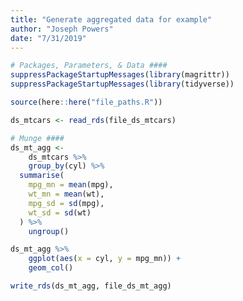 ```yaml
---
title: "Generate aggregated data for example"
author: "Joseph Powers"
date: "7/31/2019"
---
```


```r
# Packages, Parameters, & Data ####
suppressPackageStartupMessages(library(magrittr))
suppressPackageStartupMessages(library(tidyverse))

source(here::here("file_paths.R"))

ds_mtcars <- read_rds(file_ds_mtcars)
```

```r
# Munge ####
ds_mt_agg <- 
	ds_mtcars %>% 
	group_by(cyl) %>% 
  summarise(
    mpg_mn = mean(mpg),
    wt_mn = mean(wt),
    mpg_sd = sd(mpg),
    wt_sd = sd(wt)
  ) %>% 
	ungroup()
```

```r
ds_mt_agg %>%
	ggplot(aes(x = cyl, y = mpg_mn)) + 
	geom_col()
```

```r
write_rds(ds_mt_agg, file_ds_mt_agg)
```